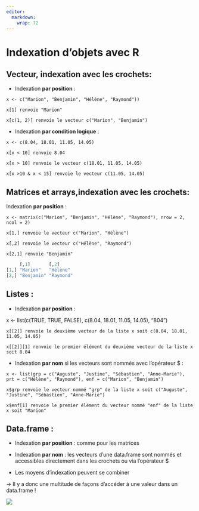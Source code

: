 ```yaml
---
editor: 
  markdown: 
    wrap: 72
---
```


# Indexation d'objets avec R {.backgroundTitre}

## Vecteur, indexation avec les crochets:

-   Indexation **par position** :

`x <- c("Marion", "Benjamin", "Hélène", "Raymond"))`

`x[1] renvoie "Marion"`

`x[c(1, 2)] renvoie le vecteur c("Marion", "Benjamin")`

-   Indexation **par condition logique** :

`x <- c(8.04, 18.01, 11.05, 14.05)`

`x[x < 10] renvoie 8.04`

`x[x > 10] renvoie le vecteur c(18.01, 11.05, 14.05)`

`x[x >10 & x < 15] renvoie le vecteur c(11.05, 14.05)`

## Matrices et arrays,indexation avec les crochets:

Indexation **par position** :

`x <- matrix(c("Marion", "Benjamin", "Hélène", "Raymond"), nrow = 2, ncol = 2)`

`x[1,] renvoie le vecteur c("Marion", "Hélène")`

`x[,2] renvoie le vecteur c("Hélène", "Raymond")`

`x[2,1] renvoie "Benjamin"`

```.r
     [,1]       [,2]     
[1,] "Marion"   "Hélène" 
[2,] "Benjamin" "Raymond"
```

## Listes :

-   Indexation **par position** :

x <- list(c(TRUE, TRUE, FALSE), c(8.04, 18.01, 11.05, 14.05), "804")

`x[[2]] renvoie le deuxième vecteur de la liste x soit c(8.04, 18.01, 11.05, 14.05)`

`x[[2]][1] renvoie le premier élément du deuxième vecteur de la liste x soit 8.04`

-   Indexation **par nom** si les vecteurs sont nommés avec l'opérateur
    \$ :

`x <- list(grp = c("Auguste", "Justine", "Sébastien", "Anne-Marie"), prt = c("Hélène", "Raymond"), enf = c("Marion", "Benjamin")`

`x$grp renvoie le vecteur nommé "grp" de la liste x soit c("Auguste", "Justine", "Sébastien", "Anne-Marie")`

`x$enf[1] renvoie le premier élément du vecteur nommé "enf" de la liste x soit "Marion"`

## Data.frame :

-   Indexation **par position** : comme pour les matrices

-   Indexation **par nom** : les vecteurs d'une data.frame sont nommés
    et accessibles directement dans les crochets ou via l'opérateur \$

-   Les moyens d'indexation peuvent se combiner

→ Il y a donc une multitude de façons d'accéder à une valeur dans un
data.frame !

![](img/clipboard-premon-sexe-taille.png)\
